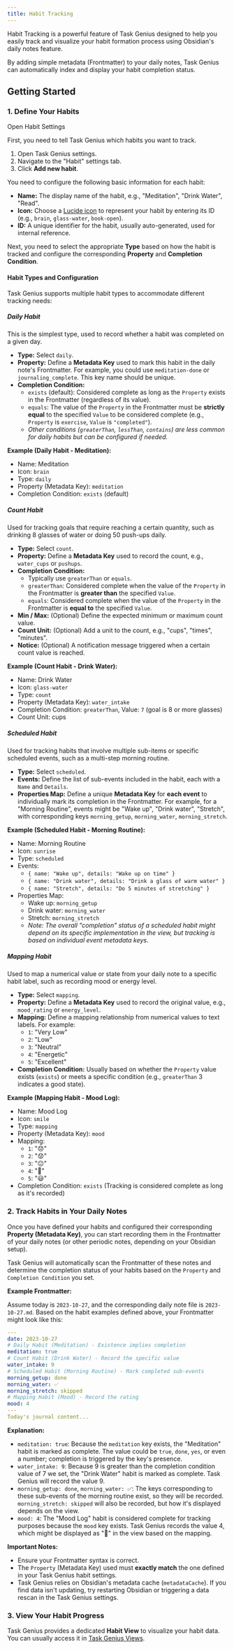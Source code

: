 ```yaml
---
title: Habit Tracking
---
```



Habit Tracking is a powerful feature of Task Genius designed to help you easily track and visualize your habit formation process using Obsidian's daily notes feature.

By adding simple metadata (Frontmatter) to your daily notes, Task Genius can automatically index and display your habit completion status.

<VersionCallout version="8.5.0" />

## Getting Started

### 1. Define Your Habits

<DeepLinkButton href="obsidian://task-genius/settings?tab=habit">
  Open Habit Settings
</DeepLinkButton>
<DeepLinkFallback />

First, you need to tell Task Genius which habits you want to track.

1.  Open Task Genius settings.
2.  Navigate to the "Habit" settings tab.
3.  Click **Add new habit**.

You need to configure the following basic information for each habit:

- **Name:** The display name of the habit, e.g., "Meditation", "Drink Water", "Read".
- **Icon:** Choose a [Lucide icon](https://lucide.dev/icons/) to represent your habit by entering its ID (e.g., `brain`, `glass-water`, `book-open`).
- **ID:** A unique identifier for the habit, usually auto-generated, used for internal reference.

Next, you need to select the appropriate **Type** based on how the habit is tracked and configure the corresponding **Property** and **Completion Condition**.

#### Habit Types and Configuration

Task Genius supports multiple habit types to accommodate different tracking needs:

##### Daily Habit

This is the simplest type, used to record whether a habit was completed on a given day.

- **Type:** Select `daily`.
- **Property:** Define a **Metadata Key** used to mark this habit in the daily note's Frontmatter. For example, you could use `meditation-done` or `journaling_complete`. This key name should be unique.
- **Completion Condition:**
  - `exists` (default): Considered complete as long as the `Property` exists in the Frontmatter (regardless of its value).
  - `equals`: The value of the `Property` in the Frontmatter must be **strictly equal** to the specified `Value` to be considered complete (e.g., `Property` is `exercise`, `Value` is `"completed"`).
  - _Other conditions (`greaterThan`, `lessThan`, `contains`) are less common for daily habits but can be configured if needed._

**Example (Daily Habit - Meditation):**

- Name: Meditation
- Icon: `brain`
- Type: `daily`
- Property (Metadata Key): `meditation`
- Completion Condition: `exists` (default)

##### Count Habit

Used for tracking goals that require reaching a certain quantity, such as drinking 8 glasses of water or doing 50 push-ups daily.

- **Type:** Select `count`.
- **Property:** Define a **Metadata Key** used to record the count, e.g., `water_cups` or `pushups`.
- **Completion Condition:**
  - Typically use `greaterThan` or `equals`.
  - `greaterThan`: Considered complete when the value of the `Property` in the Frontmatter is **greater than** the specified `Value`.
  - `equals`: Considered complete when the value of the `Property` in the Frontmatter is **equal to** the specified `Value`.
- **Min / Max:** (Optional) Define the expected minimum or maximum count value.
- **Count Unit:** (Optional) Add a unit to the count, e.g., "cups", "times", "minutes".
- **Notice:** (Optional) A notification message triggered when a certain count value is reached.

**Example (Count Habit - Drink Water):**

- Name: Drink Water
- Icon: `glass-water`
- Type: `count`
- Property (Metadata Key): `water_intake`
- Completion Condition: `greaterThan`, Value: `7` (goal is 8 or more glasses)
- Count Unit: cups

##### Scheduled Habit

Used for tracking habits that involve multiple sub-items or specific scheduled events, such as a multi-step morning routine.

- **Type:** Select `scheduled`.
- **Events:** Define the list of sub-events included in the habit, each with a `Name` and `Details`.
- **Properties Map:** Define a unique **Metadata Key** for **each event** to individually mark its completion in the Frontmatter. For example, for a "Morning Routine", events might be "Wake up", "Drink water", "Stretch", with corresponding keys `morning_getup`, `morning_water`, `morning_stretch`.

**Example (Scheduled Habit - Morning Routine):**

- Name: Morning Routine
- Icon: `sunrise`
- Type: `scheduled`
- Events:
  - `{ name: "Wake up", details: "Wake up on time" }`
  - `{ name: "Drink water", details: "Drink a glass of warm water" }`
  - `{ name: "Stretch", details: "Do 5 minutes of stretching" }`
- Properties Map:
  - Wake up: `morning_getup`
  - Drink water: `morning_water`
  - Stretch: `morning_stretch`
  - _Note: The overall "completion" status of a scheduled habit might depend on its specific implementation in the view, but tracking is based on individual event metadata keys._

##### Mapping Habit

Used to map a numerical value or state from your daily note to a specific habit label, such as recording mood or energy level.

- **Type:** Select `mapping`.
- **Property:** Define a **Metadata Key** used to record the original value, e.g., `mood_rating` or `energy_level`.
- **Mapping:** Define a mapping relationship from numerical values to text labels. For example:
  - `1`: "Very Low"
  - `2`: "Low"
  - `3`: "Neutral"
  - `4`: "Energetic"
  - `5`: "Excellent"
- **Completion Condition:** Usually based on whether the `Property` value exists (`exists`) or meets a specific condition (e.g., `greaterThan` 3 indicates a good state).

**Example (Mapping Habit - Mood Log):**

- Name: Mood Log
- Icon: `smile`
- Type: `mapping`
- Property (Metadata Key): `mood`
- Mapping:
  - `1`: "😞"
  - `2`: "😟"
  - `3`: "😐"
  - `4`: "🙂"
  - `5`: "😃"
- Completion Condition: `exists` (Tracking is considered complete as long as it's recorded)

### 2. Track Habits in Your Daily Notes

Once you have defined your habits and configured their corresponding **Property (Metadata Key)**, you can start recording them in the Frontmatter of your daily notes (or other periodic notes, depending on your Obsidian setup).

Task Genius will automatically scan the Frontmatter of these notes and determine the completion status of your habits based on the `Property` and `Completion Condition` you set.

**Example Frontmatter:**

Assume today is `2023-10-27`, and the corresponding daily note file is `2023-10-27.md`. Based on the habit examples defined above, your Frontmatter might look like this:

```yaml
---
date: 2023-10-27
# Daily Habit (Meditation) - Existence implies completion
meditation: true
# Count Habit (Drink Water) - Record the specific value
water_intake: 9
# Scheduled Habit (Morning Routine) - Mark completed sub-events
morning_getup: done
morning_water: ✅
morning_stretch: skipped
# Mapping Habit (Mood) - Record the rating
mood: 4
---
Today's journal content...
```

**Explanation:**

- `meditation: true`: Because the `meditation` key exists, the "Meditation" habit is marked as complete. The value could be `true`, `done`, `yes`, or even a number; completion is triggered by the key's presence.
- `water_intake: 9`: Because 9 is greater than the completion condition value of 7 we set, the "Drink Water" habit is marked as complete. Task Genius will record the value 9.
- `morning_getup: done`, `morning_water: ✅`: The keys corresponding to these sub-events of the morning routine exist, so they will be recorded. `morning_stretch: skipped` will also be recorded, but how it's displayed depends on the view.
- `mood: 4`: The "Mood Log" habit is considered complete for tracking purposes because the `mood` key exists. Task Genius records the value 4, which might be displayed as "🙂" in the view based on the mapping.

**Important Notes:**

- Ensure your Frontmatter syntax is correct.
- The `Property` (Metadata Key) used must **exactly match** the one defined in your Task Genius habit settings.
- Task Genius relies on Obsidian's metadata cache (`metadataCache`). If you find data isn't updating, try restarting Obsidian or triggering a data rescan in the Task Genius settings.

### 3. View Your Habit Progress

Task Genius provides a dedicated **Habit View** to visualize your habit data. You can usually access it in [Task Genius Views](/docs/task-view).
